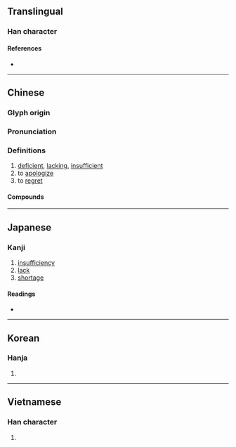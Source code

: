 {{also|欠}}
{{character info}}
==Translingual==

===Han character===
{{Han char|rn=76|rad=欠|as=10|sn=14|four=87282|canj=TCNO,XTCNO|ids=⿰兼欠}}

====References====
* {{Han ref|kx=0570.300|dkj=16159|dj=0958.300|hdz=32148.110|uh=6B49|ud=27465|bh=BA70|bd=47728}}

----

==Chinese==
{{zh-forms|alt=倩/⿰亻𰀈-second round simplified,欠-second round simplified,⿰千欠-nonstandard second round simplified}}

===Glyph origin===
{{Han etym}}

===Pronunciation===
{{zh-pron
|m=qiàn
|c=hip3,him3
|h=pfs=khiam
|mn=khiàm/khiám/tw:khiam
|mc=y
|oc=y
|ma=
|cat=a,v
}}

===Definitions===
{{zh-hanzi}}

# [[deficient]], [[lacking]], [[insufficient]]
# to [[apologize]]
# to [[regret]]

====Compounds====
{{zh-der|做好做歉|三好兩歉|做歉做好|愧歉|年歉|不知好歉|抱歉|歉仄|歉意|歉收|歉疚|歉年|為好成歉|歉歲|道歉啟事|豐歉|要好成歉|道歉|荒歉|致歉}}

----

==Japanese==

===Kanji===
{{ja-kanji|grade=|rs=欠10}}

# [[insufficiency]]
# [[lack]]
# [[shortage]]

====Readings====
* {{ja-readings|on=[[けん]] (ken), [[かん]] (kan)|kun=[[あきたりない]] (akitarinai)}}

----

==Korean==

===Hanja===
{{ko-hanja|hangeul=겸|eumhun=|rv=gyeom|mr=kyŏm|y=kyem}}

# {{rfdef|ko|sort=欠10}}

----

==Vietnamese==

===Han character===
{{vi-readings|reading=gồm, khiểm|rs=欠10}}

# {{rfdef|vi|sort=欠10}}